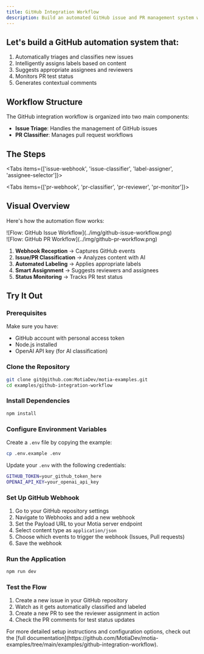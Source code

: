```yaml
---
title: GitHub Integration Workflow
description: Build an automated GitHub issue and PR management system with AI-powered classification and routing
---
```


## Let's build a GitHub automation system that:

1. Automatically triages and classifies new issues
2. Intelligently assigns labels based on content
3. Suggests appropriate assignees and reviewers
4. Monitors PR test status
5. Generates contextual comments

## Workflow Structure

The GitHub integration workflow is organized into two main components:

- **Issue Triage**: Handles the management of GitHub issues
- **PR Classifier**: Manages pull request workflows

## The Steps

<Folder name="steps" defaultOpen>
  <Folder name="issue-triage" defaultOpen>
    <File name="github-webhook.step.ts" />
    <File name="issue-classifier.step.ts" />
    <File name="label-assigner.step.ts" />
    <File name="assignee-selector.step.ts" />
    <File name="handle-new-issue.step.ts" />
    <File name="handle-issue-update.step.ts" />
    <File name="handle-issue-closure.step.ts" />
  </Folder>
  <Folder name="pr-classifier" defaultOpen>
    <File name="pr-webhook.step.ts" />
    <File name="pr-classifier.step.ts" />
    <File name="pr-label-assigner.step.ts" />
    <File name="pr-reviewer-assigner.step.ts" />
    <File name="pr-test-monitor.step.ts" />
  </Folder>
</Folder>

<Tabs items={['issue-webhook', 'issue-classifier', 'label-assigner', 'assignee-selector']}>
  <GitHubWorkflowTab tab="issue-webhook" value="github-webhook" folder="issue-triage" />
  <GitHubWorkflowTab tab="issue-classifier" value="issue-classifier" folder="issue-triage" />
  <GitHubWorkflowTab tab="label-assigner" value="label-assigner" folder="issue-triage" />
  <GitHubWorkflowTab tab="assignee-selector" value="assignee-selector" folder="issue-triage" />
</Tabs>

<Tabs items={['pr-webhook', 'pr-classifier', 'pr-reviewer', 'pr-monitor']}>
  <GitHubWorkflowTab tab="pr-webhook" value="pr-webhook" folder="pr-classifier" />
  <GitHubWorkflowTab tab="pr-classifier" value="pr-classifier" folder="pr-classifier" />
  <GitHubWorkflowTab tab="pr-reviewer" value="pr-reviewer-assigner" folder="pr-classifier" />
  <GitHubWorkflowTab tab="pr-monitor" value="pr-test-monitor" folder="pr-classifier" />
</Tabs>

## Visual Overview

Here's how the automation flow works:

<div className="my-8">![Flow: GitHub Issue Workflow](../img/github-issue-workflow.png)</div>
<div className="my-8">![Flow: GitHub PR Workflow](../img/github-pr-workflow.png)</div>

1. **Webhook Reception** → Captures GitHub events
2. **Issue/PR Classification** → Analyzes content with AI
3. **Automated Labeling** → Applies appropriate labels
4. **Smart Assignment** → Suggests reviewers and assignees
5. **Status Monitoring** → Tracks PR test status

## Try It Out

<Steps>

### Prerequisites

Make sure you have:

- GitHub account with personal access token
- Node.js installed
- OpenAI API key (for AI classification)

### Clone the Repository

```bash
git clone git@github.com:MotiaDev/motia-examples.git
cd examples/github-integration-workflow
```

### Install Dependencies

```bash
npm install
```

### Configure Environment Variables

Create a `.env` file by copying the example:

```bash
cp .env.example .env
```

Update your `.env` with the following credentials:

```bash
GITHUB_TOKEN=your_github_token_here
OPENAI_API_KEY=your_openai_api_key
```

### Set Up GitHub Webhook

1. Go to your GitHub repository settings
2. Navigate to Webhooks and add a new webhook
3. Set the Payload URL to your Motia server endpoint
4. Select content type as `application/json`
5. Choose which events to trigger the webhook (Issues, Pull requests)
6. Save the webhook

### Run the Application

```bash
npm run dev
```

### Test the Flow

1. Create a new issue in your GitHub repository
2. Watch as it gets automatically classified and labeled
3. Create a new PR to see the reviewer assignment in action
4. Check the PR comments for test status updates

</Steps>

<Callout type="info">
  For more detailed setup instructions and configuration options, check out the [full
  documentation](https://github.com/MotiaDev/motia-examples/tree/main/examples/github-integration-workflow).
</Callout> 